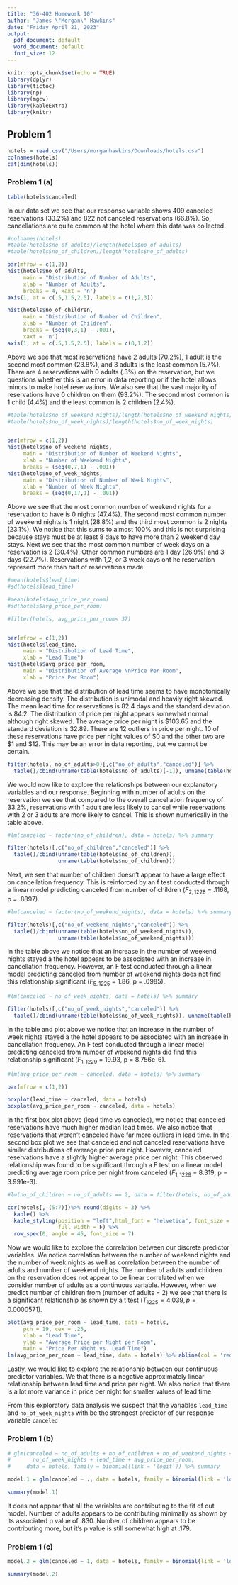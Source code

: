 ```yaml
---
title: "36-402 Homework 10"
author: "James \"Morgan\" Hawkins"
date: "Friday April 21, 2023"
output:
  pdf_document: default
  word_document: default
  font_size: 12
---
```



```r
knitr::opts_chunk$set(echo = TRUE)
library(dplyr)
library(tictoc)
library(np)
library(mgcv)
library(kableExtra)
library(knitr)

```


## Problem 1


```r
hotels = read.csv("/Users/morganhawkins/Downloads/hotels.csv")
colnames(hotels)
cat(dim(hotels))
```


### Problem 1 (a)


```r
table(hotels$canceled)
```


In our data set we see that our response variable shows 409 canceled reservations (33.2%) and 822 not canceled reservations (66.8%). So, cancellations are quite common at the hotel where this data was collected. 


```r
#colnames(hotels)
#table(hotels$no_of_adults)/length(hotels$no_of_adults)
#table(hotels$no_of_children)/length(hotels$no_of_adults)

par(mfrow = c(1,2))
hist(hotels$no_of_adults, 
     main = "Distribution of Number of Adults",
     xlab = "Number of Adults",
     breaks = 4, xaxt = 'n')
axis(1, at = c(.5,1.5,2.5), labels = c(1,2,3))

hist(hotels$no_of_children, 
     main = "Distribution of Number of Children",
     xlab = "Number of Children",
     breaks = (seq(0,3,1) - .001),
     xaxt = 'n')
axis(1, at = c(.5,1.5,2.5), labels = c(0,1,2))

```


Above we see that most reservations have 2 adults (70.2%), 1 adult is the second most common (23.8%), and 3 adults is the least common (5.7%). There are 4 reservations with 0 adults (.3%) on the reservation, but we questions whether this is an error in data reporting or if the hotel allows minors to make hotel reservations. We also see that the vast majority of reservations have 0 children on them (93.2%). The second most common is 1 child (4.4%) and the least common is 2 children (2.4%).


```r
#table(hotels$no_of_weekend_nights)/length(hotels$no_of_weekend_nights)
#table(hotels$no_of_week_nights)/length(hotels$no_of_week_nights)


par(mfrow = c(1,2))
hist(hotels$no_of_weekend_nights, 
     main = "Distribution of Number of Weekend Nights",
     xlab = "Number of Weekend Nights", 
     breaks = (seq(0,7,1) - .001))
hist(hotels$no_of_week_nights, 
     main = "Distribution of Number of Week Nights",
     xlab = "Number of Week Nights",
     breaks = (seq(0,17,1) - .001))

```


Above we see that the most common number of weekend nights for a reservation to have is 0 nights (47.4%). The second most common number of weekend nights is 1 night (28.8%) and the third most common is 2 nights (23.1%). We notice that this sums to almost 100% and this is not surprising because stays must be at least 8 days to have more than 2 weekend day stays. Next we see that the most common number of week days on a reservation is 2 (30.4%). Other common numbers are 1 day (26.9%) and 3 days (22.7%). Reservations with 1,2, or 3 week days ont he reservation represent more than half of reservations made.


```r
#mean(hotels$lead_time)
#sd(hotels$lead_time)

#mean(hotels$avg_price_per_room)
#sd(hotels$avg_price_per_room)

#filter(hotels, avg_price_per_room< 37)


par(mfrow = c(1,2))
hist(hotels$lead_time, 
     main = "Distribution of Lead Time",
     xlab = "Lead Time")
hist(hotels$avg_price_per_room, 
     main = "Distribution of Average \nPrice Per Room",
     xlab = "Price Per Room")

```



Above we see that the distribution of lead time seems to have monotonically decreasing density. The distribution is unimodal and heavily right skewed. The mean lead time for reservations is 82.4 days and the standard deviation is 84.2. The distribution of price per night appears somewhat normal although right skewed. The average price per night is \$103.65 and the standard deviation is 32.89. There are 12 outliers in price per night. 10 of these reservations have price per night values of \$0 and the other two are \$1 and \$12. This may be an error in data reporting, but we cannot be certain.


```r
filter(hotels, no_of_adults>0)[,c("no_of_adults","canceled")] %>%
  table()/cbind(unname(table(hotels$no_of_adults)[-1]), unname(table(hotels$no_of_adults)[-1]))
```


We would now like to explore the relationships between our explanatory variables and our response. Beginning with number of adults on the reservation we see that compared to the overall cancellation frequency of 33.2%, reservations with 1 adult are less likely to cancel while reservations with 2 or 3 adults are more likely to cancel. This is shown numerically in the table above.


```r
#lm(canceled ~ factor(no_of_children), data = hotels) %>% summary

filter(hotels)[,c("no_of_children","canceled")] %>%
  table()/cbind(unname(table(hotels$no_of_children)),
                unname(table(hotels$no_of_children)))
```


Next, we see that number of children doesn't appear to have a large effect on cancellation frequency. This is reinforced by an f test conducted through a linear model predicting canceled from number of children ($F_{2, 1228}$ = .1168, p = .8897).


```r
#lm(canceled ~ factor(no_of_weekend_nights), data = hotels) %>% summary

filter(hotels)[,c("no_of_weekend_nights","canceled")] %>%
  table()/cbind(unname(table(hotels$no_of_weekend_nights)),
                unname(table(hotels$no_of_weekend_nights)))
```


In the table above we notice that an increase in the number of weekend nights stayed a the hotel appears to be associated with an increase in cancellation frequency. However, an F test conducted through a linear model predicting canceled from number of weekend nights does not find this relationship significant ($F_{5, 1225}$ = 1.86, p = .0985).


```r
#lm(canceled ~ no_of_week_nights, data = hotels) %>% summary

filter(hotels)[,c("no_of_week_nights","canceled")] %>%
  table()/cbind(unname(table(hotels$no_of_week_nights)), unname(table(hotels$no_of_week_nights)))
```


In the table and plot above we notice that an increase in the number of week nights stayed a the hotel appears to be associated with an increase in cancellation frequency. An F test conducted through a linear model predicting canceled from number of weekend nights did find this relationship significant ($F_{1, 1229}$ = 19.93, p = 8.756e-6).



```r
#lm(avg_price_per_room ~ canceled, data = hotels) %>% summary

par(mfrow = c(1,2))

boxplot(lead_time ~ canceled, data = hotels)
boxplot(avg_price_per_room ~ canceled, data = hotels)


```


In the first box plot above (lead time vs canceled), we notice that canceled reservations have much higher median lead times. We also notice that reservations that weren't canceled have far more outliers in lead time. In the second box plot we see that canceled and not canceled reservations have similar distributions of average price per night. However, canceled reservations have a slightly higher average price per night. This observed relationship was found to be significant through a F test on a linear model predicting average room price per night from canceled ($F_{1, 1229}$ = 8.319, p = 3.991e-3).


```r
#lm(no_of_children ~ no_of_adults == 2, data = filter(hotels, no_of_adults > 0)) %>% summary

cor(hotels[,-(5:7)])%>% round(digits = 3) %>% 
  kable() %>% 
  kable_styling(position = "left",html_font = "helvetica", font_size = 10,
                full_width = F) %>%
  row_spec(0, angle = 45, font_size = 7)


```


Now we would like to explore the correlation between our discrete predictor variables. We notice correlation between the number of weekend nights and the number of week nights as well as correlation between the number of adults and number of weekend nights. The number of adults and children on the reservation does not appear to be linear correlated when we consider number of adults as a continuous variable. However, when we predict number of children from (number of adults = 2) we see that there is a significant relationship as shown by a t test ($T_{1225} = 4.039, p = 0.0000571$). 


```r
plot(avg_price_per_room ~ lead_time, data = hotels,
     pch = 19, cex = .25,
     xlab = "Lead Time",
     ylab = "Average Price per Night per Room",
     main = "Price Per Night vs. Lead Time")
lm(avg_price_per_room ~ lead_time, data = hotels) %>% abline(col = 'red')


```


Lastly, we would like to explore the relationship between our continuous predictor variables. We that there is a negative approximately linear relationship between lead time and price per night. We also notice that there is a lot more variance in price per night for smaller values of lead time. 



From this exploratory data analysis we suspect that the variables `lead_time` and `no_of_week_nights` with be the strongest predictor of our response variable `canceled`


### Problem 1 (b)


```r
# glm(canceled ~ no_of_adults + no_of_children + no_of_weekend_nights + 
#       no_of_week_nights + lead_time + avg_price_per_room, 
#     data = hotels, family = binomial(link = 'logit')) %>% summary

model.1 = glm(canceled ~ ., data = hotels, family = binomial(link = 'logit'))

summary(model.1)
```


It does not appear that all the variables are contributing to the fit of out model. Number of adults appears to be contributing minimally as shown by its associated p value of .830. Number of children appears to be contributing more, but it's p value is still somewhat high at .179.


### Problem 1 (c)


```r
model.2 = glm(canceled ~ 1, data = hotels, family = binomial(link = 'logit'))

summary(model.2)


```




















